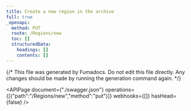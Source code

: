 ```yaml
---
title: Create a new region in the archive
full: true
_openapi:
  method: PUT
  route: /Regions/new
  toc: []
  structuredData:
    headings: []
    contents: []
---
```


{/* This file was generated by Fumadocs.
Do not edit this file directly. Any changes should be made by running the generation command again. */}

<APIPage document={"./swagger.json"} operations={[{"path":"/Regions/new","method":"put"}]} webhooks={[]} hasHead={false} />